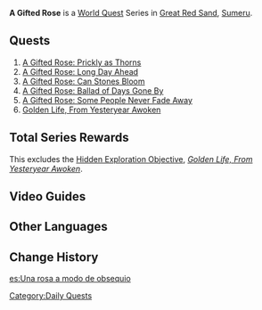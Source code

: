 {{Stub|Summary}}
{{Chapter Infobox
|image           = 
|type            = World
|region          = Sumeru
|prev            = The Exile (World Quest Series)
|part            = 3
}}

'''A Gifted Rose''' is a [[World Quest]] Series in [[Great Red Sand]], [[Sumeru]].

==Quests==
# [[A Gifted Rose: Prickly as Thorns]]
# [[A Gifted Rose: Long Day Ahead]]
# [[A Gifted Rose: Can Stones Bloom]]
# [[A Gifted Rose: Ballad of Days Gone By]]
# [[A Gifted Rose: Some People Never Fade Away]]
# [[Golden Life, From Yesteryear Awoken]]
<!--
==Summary==
''(To be added.)''
-->
==Total Series Rewards==
This excludes the [[Hidden Exploration Objective]], ''[[Golden Life, From Yesteryear Awoken]]''.
{{Event Rewards
|type = Quest
|Adventure EXP = 1,150
|Primogem = 160
|Hero's Wit = 12
|Mora = 120,000
|Delicious Shawarma Wrap = 10
|Delicious Tahchin = 6
|Delicious Butter Chicken = 2
|Glabrous Beans = 10
|sort = Adventure EXP,Primogem,Hero's Wit,Mora,Delicious Butter Chicken,Delicious Shawarma Wrap,Delicious Tahchin,Glabrous Beans
}}

==Video Guides==
{{EVT
|video1   = https://youtu.be/K01o-1kT4F8
|caption1 = A Gifted Rose Guide

|video2   = https://youtu.be/uUuvMabScVo
|caption2 = Guide: A Gifted Rose
}}

==Other Languages==
{{Other Languages
|en      = A Gifted Rose
|zhs     = 献给某人的蔷薇
|zhs_rm  = Xiàngěi Mǒurén de Qiángwēi
|zht     = 獻給某人的薔薇
|zht_rm  = Xiàngěi Mǒurén de Qiángwéi
|zh_tl   = A Rose Gifted to Someone
|ja      = 或る人への薔薇
|ja_rm   = Aru Hito he no Bara
|ja_tl   = A Rose for Someone
|ko      = 누군가에게 선물한 장미
|ko_rm   = Nugungaege Seonmulhan Jangmi
|ko_tl   = A Rose Which Gifted Someone
|es      = Una rosa a modo de obsequio
|es_tl   = A Rose as a Gift
|fr      = Une rose en cadeau
|fr_tl   = A Rose as a Gift
|ru      = Подаренная роза
|ru_tl   = A Gifted Rose
|th      = กุหลาบแด่ใครบางคน
|th_rm   = Kulap dae Khrai Bang Khon
|th_tl   = A Rose for Someone
|vi      = Tường Vi Tặng Ai Đó
|vi_tl   = A Rose Gifted to Someone
|de      = Rose für jemanden
|de_tl   = Rose for Someone
|id      = Mawar Persembahan 'Tuk Seseorang
|id_tl   = Roses Offering For Someone
|pt      = Uma Rosa para Alguém
|pt_tl   = 
|tr      = Güllerin Hatırası
|tr_tl   = 
|it      = Una rosa in dono
|it_tl   = 
}}

==Change History==
{{Change History|3.1}}

[[es:Una rosa a modo de obsequio]]
[[Category:Daily Quests]]